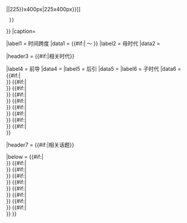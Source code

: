 {{Infobox
|bodystyle  = width:23em
|labelstyle = width:40%;
|above      = {{{subject|Subject}}}的{{{type|Type}}}时代

|image= {{#if:{{NAMESPACE}}||
  {{#if:{{{image|}}}|
    [[File:{{{image}}}|{{#if:{{{imagesize|}}}|{{#ifexpr:225>={{#expr:{{{imagesize|}}}}}|{{{imagesize|}}}|225}}x400px|225x400px}}]]
  }}
}}
|caption=<small>{{{caption|}}}</small>

|label1     = 时间跨度
|data1      = {{#if:{{{date1|}}}{{{date2|}}}|{{{date1|}}} ～ {{{date2|}}}}}
|label2     = 母时代
|data2      = {{{parentage|}}}

|header3    = {{#if:{{{prevage|}}}{{{nextage|}}}{{{subage|}}}{{{subage1|}}}{{{subage2|}}}{{{subage3|}}}{{{subage4|}}}{{{subage5|}}}{{{subage6|}}}{{{subage7|}}}{{{subage8|}}}{{{subage9|}}}|相关时代}}

|label4     = 前导
|data4      = {{{prevage|}}}
|label5     = 后引
|data5      = {{{nextage|}}}
|label6     = 子时代
|data6      = {{#if:{{{subage|}}}{{{subage1|}}}|{{{subage|}}}<br>{{{subage1|}}}}}
{{#if:{{{subage2|}}}|<br>{{{subage2|}}}}}
{{#if:{{{subage3|}}}|<br>{{{subage3|}}}}}
{{#if:{{{subage4|}}}|<br>{{{subage4|}}}}}
{{#if:{{{subage5|}}}|<br>{{{subage5|}}}}}
{{#if:{{{subage6|}}}|<br>{{{subage6|}}}}}
{{#if:{{{subage7|}}}|<br>{{{subage7|}}}}}
{{#if:{{{subage8|}}}|<br>{{{subage8|}}}}}
{{#if:{{{subage9|}}}|<br>{{{subage9|}}}}}

|header7    = {{#if:{{{see|}}}{{{see1|}}}{{{see2|}}}{{{see3|}}}{{{see4|}}}{{{see5|}}}{{{see6|}}}{{{see7|}}}{{{see8|}}}{{{see9|}}}|相关话题}}

|below      = {{{see|}}}
{{#if:{{{see1|}}}|<br>{{{see1|}}}}}
{{#if:{{{see2|}}}|<br>{{{see2|}}}}}
{{#if:{{{see3|}}}|<br>{{{see3|}}}}}
{{#if:{{{see4|}}}|<br>{{{see4|}}}}}
{{#if:{{{see5|}}}|<br>{{{see5|}}}}}
{{#if:{{{see6|}}}|<br>{{{see6|}}}}}
{{#if:{{{see7|}}}|<br>{{{see7|}}}}}
{{#if:{{{see8|}}}|<br>{{{see8|}}}}}
{{#if:{{{see9|}}}|<br>{{{see9|}}}}}
}}<noinclude>
{{documentation}}
</noinclude>